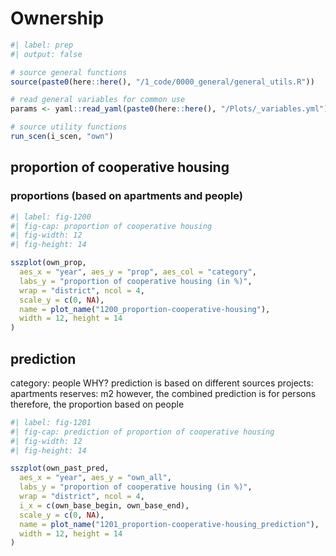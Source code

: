
# Ownership

```r
#| label: prep
#| output: false

# source general functions
source(paste0(here::here(), "/1_code/0000_general/general_utils.R"))

# read general variables for common use
params <- yaml::read_yaml(paste0(here::here(), "/Plots/_variables.yml"))

# source utility functions
run_scen(i_scen, "own")

```

## proportion of cooperative housing

### proportions (based on apartments and people)

```r
#| label: fig-1200
#| fig-cap: proportion of cooperative housing
#| fig-width: 12
#| fig-height: 14

sszplot(own_prop,
  aes_x = "year", aes_y = "prop", aes_col = "category",
  labs_y = "proportion of cooperative housing (in %)",
  wrap = "district", ncol = 4,
  scale_y = c(0, NA),
  name = plot_name("1200_proportion-cooperative-housing"),
  width = 12, height = 14
)
```

## prediction
category: people
WHY? prediction is based on different sources
projects: apartments
reserves: m2
however, the combined prediction is for persons
therefore, the proportion based on people

```r
#| label: fig-1201
#| fig-cap: prediction of proportion of cooperative housing
#| fig-width: 12
#| fig-height: 14

sszplot(own_past_pred,
  aes_x = "year", aes_y = "own_all",
  labs_y = "proportion of cooperative housing (in %)",
  wrap = "district", ncol = 4,
  i_x = c(own_base_begin, own_base_end),
  scale_y = c(0, NA),
  name = plot_name("1201_proportion-cooperative-housing_prediction"),
  width = 12, height = 14
)
```
